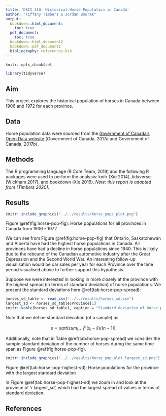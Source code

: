 ```yaml
---
title: 'DSCI 310: Historical Horse Population in Canada'
author: "Tiffany Timbers & Jordan Bourak"
output:
  bookdown::html_document:
    toc: true
  pdf_document:
    toc: true
  bookdown::html_document2
  bookdown::pdf_document2
  bibliography: references.bib  
---
```


```r
knitr::opts_chunk$set
```

```r
library(tidyverse)
```

## Aim

This project explores the historical population of horses in Canada between 1906 and 1972 for each province.

## Data

Horse population data were sourced from the [Government of Canada's Open Data website](http://open.canada.ca/en/open-data) (Government of Canada, 2017a and Government of Canada, 2017b).

## Methods

The R programming language (R Core Team, 2019) and the following R packages were used to perform the analysis: knitr (Xie 2014), tidyverse (Wickham 2017), and bookdown (Xie 2016). *Note: this report is adapted from (Timbers 2020).*

## Results

```r
knitr::include_graphics("../../results/horse_pops_plot.png")
```

Figure \@ref(fig:horse-pop-fig): Horse populations for all provinces in Canada from 1906 - 1972

We can see from Figure \@ref(fig:horse-pop-fig) that Ontario, Saskatchewan and Alberta have had the highest horse populations in Canada. All provinces have had a decline in horse populations since 1940. This is likely due to the rebound of the Canadian automotive industry after the Great Depression and the Second World War. An interesting follow-up visualisation would be car sales per year for each Province over the time period visualised above to further support this hypothesis.

Suppose we were interested in looking in more closely at the province with the highest spread (in terms of standard deviation) of horse populations. We present the standard deviations here \@ref(tab:horse-pop-spread):

```r
horses_sd_table <- read_csv("../../results/horses_sd.csv")
largest_sd <- horses_sd_table$Province[1]
knitr::kable(horses_sd_table), caption = "Standard deviation of horse populations across all provinces in Canada from 1906 - 1972"
```

Note that we define standard deviation (of a sample) as

$$s = sqrt( sum_{i = 1}^n(x_i - \bar{x}) / (n-1))$$

Additionally, note that in Table \@ref(tab:horse-pop-spread) we consider the sample standard deviation of the number of horses during the same time span as Figure \@ref(fig:horse-pop-fig).

```r
knitr::include_graphics("../../results/horse_pop_plot_largest_sd.png")
```

Figure \@ref(tab:horse-pop-highest-sd): Horse populations for the province with the largest standard deviation

In Figure \@ref(tab:horse-pop-highest-sd) we zoom in and look at the province of 'r largest_sd', which had the largest spread of values in terms of standard deviation.

## References

